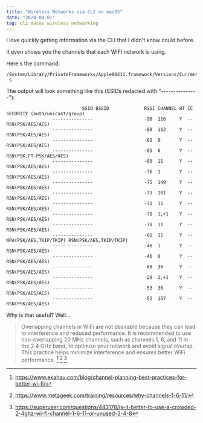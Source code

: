 ```yaml
---
title: "Wireless Networks via CLI on macOS"
date: "2024-04-01"
tag: cli macos wireless networking
---
```


I love quickly getting information via the CLI that I didn't know could before.

It even shows you the channels that each WIFI network is using.

Here's the command:

```
/System/Library/PrivateFrameworks/Apple80211.framework/Versions/Current/Resources/airport -s
```

The output will look something like this (SSIDs redacted with "---------------"):

```
                            SSID BSSID             RSSI CHANNEL HT CC SECURITY (auth/unicast/group)
                 ---------------                   -90  116     Y  -- RSN(PSK/AES/AES) 
                 ---------------                   -88  112     Y  -- RSN(PSK/AES/AES) 
                 ---------------                   -82  9       Y  -- RSN(PSK/AES/AES) 
                 ---------------                   -81  6       Y  -- RSN(PSK,FT-PSK/AES/AES) 
                 ---------------                   -80  11      Y  -- RSN(PSK/AES/AES) 
                 ---------------                   -76  1       Y  -- RSN(PSK/AES/AES) 
                 ---------------                   -75  149     Y  -- RSN(PSK/AES/AES) 
                 ---------------                   -73  161     Y  -- RSN(PSK/AES/AES) 
                 ---------------                   -71  11      Y  -- RSN(PSK/AES/AES) 
                 ---------------                   -70  1,+1    Y  -- RSN(PSK/AES/AES) 
                 ---------------                   -70  11      Y  -- RSN(PSK/AES/AES) 
                 ---------------                   -68  11      Y  -- WPA(PSK/AES,TKIP/TKIP) RSN(PSK/AES,TKIP/TKIP) 
                 ---------------                   -48  1       Y  -- RSN(PSK/AES/AES) 
                 ---------------                   -46  6       Y  -- RSN(PSK/AES/AES) 
                 ---------------                   -60  36      Y  -- RSN(PSK/AES/AES) 
                 ---------------                   -29  2,+1    Y  -- RSN(PSK/AES/AES)  
                 ---------------                   -53  36      Y  -- RSN(PSK/AES/AES) 
                 ---------------                   -52  157     Y  -- RSN(PSK/AES/AES) 
```



Why is that useful? Well...

> Overlapping channels in WiFi are not desirable because they can lead to interference and reduced performance. It is recommended to use non-overlapping 20 MHz channels, such as channels 1, 6, and 11 in the 2.4 GHz band, to optimize your network and avoid signal overlap. This practice helps minimize interference and ensures better WiFi performance. [^1] [^2] [^3]

[^1]: https://www.ekahau.com/blog/channel-planning-best-practices-for-better-wi-fi/
[^2]: https://www.metageek.com/training/resources/why-channels-1-6-11/
[^3]: https://superuser.com/questions/443178/is-it-better-to-use-a-crowded-2-4ghz-wi-fi-channel-1-6-11-or-unused-3-4-8
